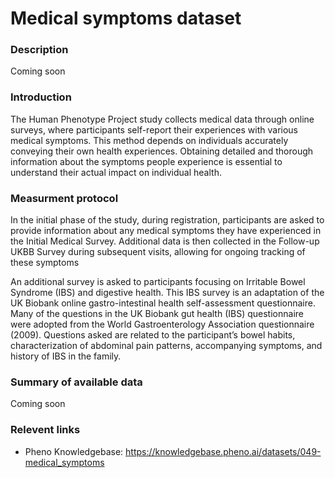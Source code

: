 # Medical symptoms dataset

### Description
Coming soon

### Introduction
The Human Phenotype Project study collects medical data through online surveys, where participants self-report their experiences with various medical symptoms. This method depends on individuals accurately conveying their own health experiences. Obtaining detailed and thorough information about the symptoms people experience is essential to understand their actual impact on individual health.

### Measurment protocol
In the initial phase of the study, during registration, participants are asked to provide information about any medical symptoms they have experienced in the Initial Medical Survey. Additional data is then collected in the Follow-up UKBB Survey during subsequent visits, allowing for ongoing tracking of these symptoms

An additional survey is asked to participants focusing on Irritable Bowel Syndrome (IBS) and digestive health. This IBS survey is an adaptation of the UK Biobank online gastro-intestinal health self-assessment questionnaire. Many of the questions in the UK Biobank gut health (IBS) questionnaire were adopted from the World Gastroenterology Association questionnaire (2009).
Questions asked are related to the participant’s bowel habits, characterization of abdominal pain patterns, accompanying symptoms, and history of IBS in the family.

### Summary of available data
Coming soon

### Relevent links
* Pheno Knowledgebase: https://knowledgebase.pheno.ai/datasets/049-medical_symptoms

